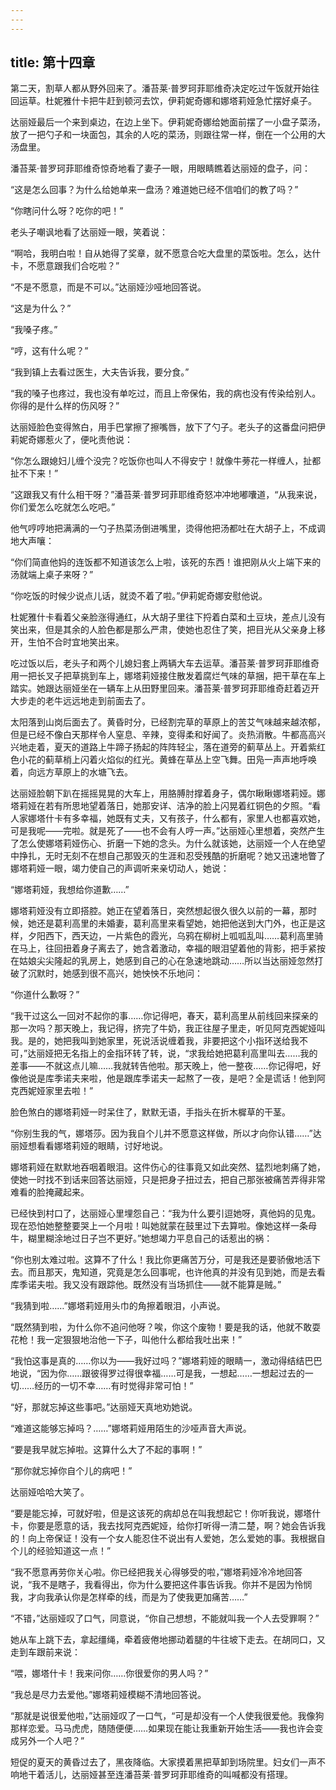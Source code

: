 ```yaml
---
---
---
```

title: 第十四章
---




第二天，割草人都从野外回来了。潘苔莱·普罗珂菲耶维奇决定吃过午饭就开始往回运草。杜妮雅什卡把牛赶到顿河去饮，伊莉妮奇娜和娜塔莉娅急忙摆好桌子。

达丽娅最后一个来到桌边，在边上坐下。伊莉妮奇娜给她面前摆了一小盘子菜汤，放了一把勺子和一块面包，其余的人吃的菜汤，则跟往常一样，倒在一个公用的大汤盘里。

潘苔莱·普罗珂菲耶维奇惊奇地看了妻子一眼，用眼睛瞧着达丽娅的盘子，问：

“这是怎么回事？为什么给她单来一盘汤？难道她已经不信咱们的教了吗？”

“你瞎问什么呀？吃你的吧！”

老头子嘲讽地看了达丽娅一眼，笑着说：

“啊哈，我明白啦！自从她得了奖章，就不愿意合吃大盘里的菜饭啦。怎么，达什卡，不愿意跟我们合吃啦？”

“不是不愿意，而是不可以。”达丽娅沙哑地回答说。

“这是为什么？”

“我嗓子疼。”

“哼，这有什么呢？”

“我到镇上去看过医生，大夫告诉我，要分食。”

“我的嗓子也疼过，我也没有单吃过，而且上帝保佑，我的病也没有传染给别人。你得的是什么样的伤风呀？”

达丽娅脸色变得煞白，用手巴掌擦了擦嘴唇，放下了勺子。老头子的这番盘问把伊莉妮奇娜惹火了，便叱责他说：

“你怎么跟媳妇儿缠个没完？吃饭你也叫人不得安宁！就像牛蒡花一样缠人，扯都扯不下来！”

“这跟我又有什么相干呀？”潘苔莱·普罗珂菲耶维奇怒冲冲地嘟囔道，“从我来说，你们爱怎么吃就怎么吃吧。”

他气哼哼地把满满的一勺子热菜汤倒进嘴里，烫得他把汤都吐在大胡子上，不成调地大声嚷：

“你们简直他妈的连饭都不知道该怎么上啦，该死的东西！谁把刚从火上端下来的汤就端上桌子来呀？”

“你吃饭的时候少说点儿话，就烫不着了啦。”伊莉妮奇娜安慰他说。

杜妮雅什卡看着父亲脸涨得通红，从大胡子里往下捋着白菜和土豆块，差点儿没有笑出来，但是其余的人脸色都是那么严肃，使她也忍住了笑，把目光从父亲身上移开，生怕不合时宜地笑出来。

吃过饭以后，老头子和两个儿媳妇套上两辆大车去运草。潘苔莱·普罗珂菲耶维奇用一把长叉子把草挑到车上，娜塔莉娅接住散发着腐烂气味的草捆，把干草在车上踏实。她跟达丽娅坐在一辆车上从田野里回来。潘苔莱·普罗珂菲耶维奇赶着迈开大步走的老牛远远地走到前面去了。

太阳落到山岗后面去了。黄昏时分，已经割完草的草原上的苦艾气味越来越浓郁，但是已经不像白天那样令人窒息、辛辣，变得柔和好闻了。炎热消散。牛都高高兴兴地走着，夏天的道路上牛蹄子扬起的阵阵轻尘，落在道旁的蓟草丛上。开着紫红色小花的蓟草梢上闪着火焰似的红光。黄蜂在草丛上空飞舞。田凫一声声地呼唤着，向远方草原上的水塘飞去。

达丽娅脸朝下趴在摇摇晃晃的大车上，用胳膊肘撑着身子，偶尔瞅瞅娜塔莉娅。娜塔莉娅在若有所思地望着落日，她那安详、洁净的脸上闪晃着红铜色的夕照。“看人家娜塔什卡有多幸福，她既有丈夫，又有孩子，什么都有，家里人也都喜欢她，可是我呢——完啦。就是死了——也不会有人哼一声。”达丽娅心里想着，突然产生了怎么使娜塔莉娅伤心、折磨一下她的念头。为什么就该她，达丽娅一个人在绝望中挣扎，无时无刻不在想自己那毁灭的生涯和忍受残酷的折磨呢？她又迅速地瞥了娜塔莉娅一眼，竭力使自己的声调听来亲切动人，她说：

“娜塔莉娅，我想给你道歉……”

娜塔莉娅没有立即搭腔。她正在望着落日，突然想起很久很久以前的一幕，那时候，她还是葛利高里的未婚妻，葛利高里来看望她，她把他送到大门外，也正是这样，夕阳西下，西天边，一片紫色的霞光，乌鸦在柳树上呱呱乱叫……葛利高里骑在马上，往回扭着身子离去了，她含着激动，幸福的眼泪望着他的背影，把手紧按在姑娘尖尖隆起的乳房上，她感到自己的心在急速地跳动……所以当达丽娅忽然打破了沉默时，她感到很不高兴，她怏怏不乐地问：

“你道什么歉呀？”

“我干过这么一回对不起你的事……你记得吧，春天，葛利高里从前线回来探亲的那一次吗？那天晚上，我记得，挤完了牛奶，我正往屋子里走，听见阿克西妮娅叫我。是的，她把我叫到她家里，死说活说缠着我，非要把这个小指环送给我不可，”达丽娅把无名指上的金指环转了转，说，“求我给她把葛利高里叫去……我的差事——不就这点儿嘛……我就转告他啦。那天晚上，他一整夜……你记得吧，好像他说是库季诺夫来啦，他是跟库季诺夫一起熬了一夜，是吧？全是谎话！他到阿克西妮娅家里去啦！”

脸色煞白的娜塔莉娅一时呆住了，默默无语，手指头在折木樨草的干茎。

“你别生我的气，娜塔莎。因为我自个儿并不愿意这样做，所以才向你认错……”达丽娅想看看娜塔莉娅的眼睛，讨好地说。

娜塔莉娅在默默地吞咽着眼泪。这件伤心的往事竟又如此突然、猛烈地刺痛了她，使她一时找不到话来回答达丽娅，只是把身子扭过去，把自己那张被痛苦弄得非常难看的脸掩藏起来。

已经快到村口了，达丽娅心里埋怨自己：“我为什么要引逗她呀，真他妈的见鬼。现在恐怕她整整要哭上一个月啦！叫她就蒙在鼓里过下去算啦。像她这样一条母牛，糊里糊涂地过日子岂不更好。”她想竭力平息自己的话惹出的祸：

“你也别太难过啦。这算不了什么！我比你更痛苦万分，可是我还是要骄傲地活下去。而且那天，鬼知道，究竟是怎么回事呢，也许他真的并没有见到她，而是去看库季诺夫啦。我又没有跟踪他。既然没有当场抓住——就不能算是贼。”

“我猜到啦……”娜塔莉娅用头巾的角擦着眼泪，小声说。

“既然猜到啦，为什么你不追问他呀？唉，你这个废物！要是我的话，他就不敢耍花枪！我一定狠狠地治他一下子，叫他什么都给我吐出来！”

“我怕这事是真的……你以为——我好过吗？”娜塔莉娅的眼睛一，激动得结结巴巴地说，“因为你……跟彼得罗过得很幸福……可是我，一想起……一想起过去的一切……经历的一切不幸……有时觉得非常可怕！”

“好，那就忘掉这些事吧。”达丽娅天真地劝她说。

“难道这能够忘掉吗？……”娜塔莉娅用陌生的沙哑声音大声说。

“要是我早就忘掉啦。这算什么大了不起的事啊！”

“那你就忘掉你自个儿的病吧！”

达丽娅哈哈大笑了。

“要是能忘掉，可就好啦，但是这该死的病却总在叫我想起它！你听我说，娜塔什卡，你要是愿意的话，我去找阿克西妮娅，给你打听得一清二楚，啊？她会告诉我的！向上帝保证！没有一个女人能忍住不说出有人爱她，怎么爱她的事。我根据自个儿的经验知道这一点！”

“我不愿意再劳你关心啦。你已经把我关心得够受的啦，”娜塔莉娅冷冷地回答说，“我不是瞎子，我看得出，你为什么要把这件事告诉我。你并不是因为怜悯我，才向我承认你是怎样牵的线，而是为了使我更加痛苦……”

“不错，”达丽娅叹了口气，同意说，“你自己想想，不能就叫我一个人去受罪啊？”

她从车上跳下去，拿起缰绳，牵着疲倦地挪动着腿的牛往坡下走去。在胡同口，又走到车跟前来说：

“喂，娜塔什卡！我来问你……你很爱你的男人吗？”

“我总是尽力去爱他。”娜塔莉娅模糊不清地回答说。

“那就是说很爱他啦，”达丽娅叹了一口气，“可是却没有一个人使我很爱他。我像狗那样恋爱。马马虎虎，随随便便……如果现在能让我重新开始生活——我也许会变成另外一个人吧？”

短促的夏天的黄昏过去了，黑夜降临。大家摸着黑把草卸到场院里。妇女们一声不响地干着活儿，达丽娅甚至连潘苔莱·普罗珂菲耶维奇的叫喊都没有搭理。